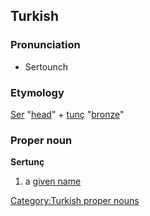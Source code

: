 == Turkish ==
=== Pronunciation ===
* Sertounch
=== Etymology ===
[[Ser]] "[[head]]" + [[tunç]] "[[bronze]]"
=== Proper noun ===
[[Category:Turkish proper nouns]]
'''Sertunç'''
# a [[given name]]